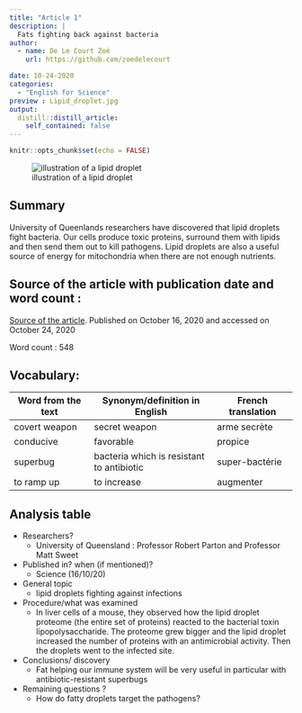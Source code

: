 ```yaml
---
title: "Article 1"
description: |
  Fats fighting back against bacteria
author:
  - name: De Le Court Zoé
    url: https://github.com/zoedelecourt

date: 10-24-2020
categories:
  - "English for Science"
preview : Lipid_droplet.jpg
output:
  distill::distill_article:
    self_contained: false
---
```


```r
knitr::opts_chunk$set(echo = FALSE)
```
![illustration of a lipid droplet](Lipid_droplet.jpg)

## Summary 

University of Queenlands researchers have discovered that lipid droplets fight bacteria. Our cells produce toxic proteins, surround them with lipids and then send them out to kill pathogens. Lipid droplets are also a useful source of energy for mitochondria when there are not enough nutrients.

## Source of the article with publication date and word count :
[Source of the article](https://www.genengnews.com/news/fat-droplets-in-cells-rally-against-bacteria/).
Published on  October 16, 2020 and accessed on October 24, 2020

Word count : 548

## Vocabulary: 

| Word from the text | Synonym/definition in English | French translation |
|--------------------|-------------------------------|--------------------|
|   covert weapon    |        secret weapon          |    arme secrète    |
|    conducive       |         favorable             |      propice       |
|    superbug       | bacteria which is resistant to antibiotic |     super-bactérie       |
|   to ramp up       |         to increase          |       augmenter     |


## Analysis table

- Researchers? 
    + University of Queensland : Professor Robert Parton and Professor Matt Sweet 

- Published in? when (if mentioned)?
    + Science (16/10/20)

- General topic
    + lipid droplets fighting against infections 
- Procedure/what was examined
    + In liver cells of a mouse, they observed how the lipid droplet proteome (the entire set of proteins) reacted to  the bacterial toxin lipopolysaccharide. The proteome grew bigger and the lipid droplet increased the number of proteins with an antimicrobial activity. Then the droplets went to the infected site.
    
- Conclusions/ discovery
    + Fat helping our immune system will be very useful in particular with antibiotic-resistant superbugs

- Remaining questions ? 
    + How do fatty droplets target the pathogens?

